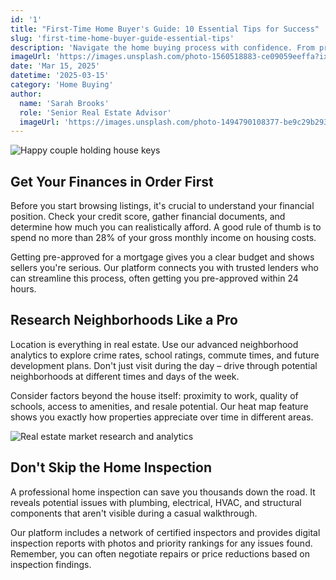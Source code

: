 ```yaml
---
id: '1'
title: "First-Time Home Buyer's Guide: 10 Essential Tips for Success"
slug: 'first-time-home-buyer-guide-essential-tips'
description: 'Navigate the home buying process with confidence. From pre-approval to closing, discover the insider tips that will help you secure your dream home while avoiding common pitfalls.'
imageUrl: 'https://images.unsplash.com/photo-1560518883-ce09059eeffa?ixlib=rb-4.0.3&auto=format&fit=crop&w=1000&q=80'
date: 'Mar 15, 2025'
datetime: '2025-03-15'
category: 'Home Buying'
author:
  name: 'Sarah Brooks'
  role: 'Senior Real Estate Advisor'
  imageUrl: 'https://images.unsplash.com/photo-1494790108377-be9c29b29330?ixlib=rb-1.2.1&auto=format&fit=facearea&facepad=3&w=256&h=256&q=80'
---
```


![Happy couple holding house keys](https://images.unsplash.com/photo-1560518883-ce09059eeffa?ixlib=rb-4.0.3&auto=format&fit=crop&w=1000&q=80)

## Get Your Finances in Order First

Before you start browsing listings, it's crucial to understand your financial position. Check your credit score, gather financial documents, and determine how much you can realistically afford. A good rule of thumb is to spend no more than 28% of your gross monthly income on housing costs.

Getting pre-approved for a mortgage gives you a clear budget and shows sellers you're serious. Our platform connects you with trusted lenders who can streamline this process, often getting you pre-approved within 24 hours.

## Research Neighborhoods Like a Pro

Location is everything in real estate. Use our advanced neighborhood analytics to explore crime rates, school ratings, commute times, and future development plans. Don't just visit during the day – drive through potential neighborhoods at different times and days of the week.

Consider factors beyond the house itself: proximity to work, quality of schools, access to amenities, and resale potential. Our heat map feature shows you exactly how properties appreciate over time in different areas.

![Real estate market research and analytics](https://images.unsplash.com/photo-1486406146926-c627a92ad1ab?ixlib=rb-4.0.3&auto=format&fit=crop&w=1000&q=80)

## Don't Skip the Home Inspection

A professional home inspection can save you thousands down the road. It reveals potential issues with plumbing, electrical, HVAC, and structural components that aren't visible during a casual walkthrough.

Our platform includes a network of certified inspectors and provides digital inspection reports with photos and priority rankings for any issues found. Remember, you can often negotiate repairs or price reductions based on inspection findings.
